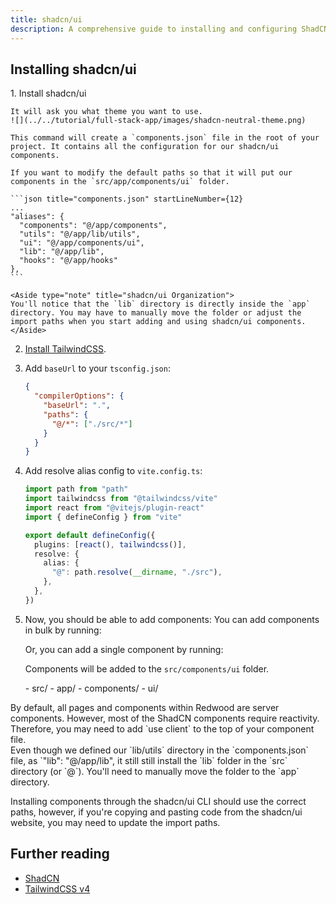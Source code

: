 ```yaml
---
title: shadcn/ui
description: A comprehensive guide to installing and configuring ShadCN UI components within Redwood SDK projects, with step-by-step instructions for proper integration with TailwindCSS v4.
---
```




## Installing shadcn/ui

<Steps>
1. Install shadcn/ui
    <PackageManagers
      type="dlx"
      pkg="shadcn@latest"
      args="init"
    />

    It will ask you what theme you want to use.
    ![](../../tutorial/full-stack-app/images/shadcn-neutral-theme.png)

    This command will create a `components.json` file in the root of your project. It contains all the configuration for our shadcn/ui components.

    If you want to modify the default paths so that it will put our components in the `src/app/components/ui` folder.

    ```json title="components.json" startLineNumber={12}
    ...
    "aliases": {
      "components": "@/app/components",
      "utils": "@/app/lib/utils",
      "ui": "@/app/components/ui",
      "lib": "@/app/lib",
      "hooks": "@/app/hooks"
    },
    ```

    <Aside type="note" title="shadcn/ui Organization">
    You'll notice that the `lib` directory is directly inside the `app` directory. You may have to manually move the folder or adjust the import paths when you start adding and using shadcn/ui components.
    </Aside>

2. [Install TailwindCSS](/guides/frontend/tailwind).
3. Add `baseUrl` to your `tsconfig.json`:
    ```json title="tsconfig.json" showLineNumbers={false} ins="baseUrl": ".","
    {
      "compilerOptions": {
        "baseUrl": ".",
        "paths": {
          "@/*": ["./src/*"]
        }
      }
    }
    ```
4. Add resolve alias config to `vite.config.ts`:
    ```ts title="vite.config.ts" {1, 8-12}
    import path from "path"
    import tailwindcss from "@tailwindcss/vite"
    import react from "@vitejs/plugin-react"
    import { defineConfig } from "vite"

    export default defineConfig({
      plugins: [react(), tailwindcss()],
      resolve: {
        alias: {
          "@": path.resolve(__dirname, "./src"),
        },
      },
    })
    ```

5. Now, you should be able to add components:
    You can add components in bulk by running:
    <PackageManagers
      type="dlx"
      pkg="shadcn@latest"
      args="add"
    />

    Or, you can add a single component by running:
    <PackageManagers
      type="dlx"
      pkg="shadcn@latest"
      args="add <COMPONENT-NAME>"
    />

    Components will be added to the `src/components/ui` folder.

    <FileTree>
    - src/
      - app/
        - components/
          - ui/
    </FileTree>
</Steps>

<Aside type="caution" title="React Server Components">
By default, all pages and components within Redwood are server components. However, most of the ShadCN components require reactivity. Therefore, you may need to add `use client` to the top of your component file.
</Aside>

<Aside type="caution" title="lib/utils path">
Even though we defined our `lib/utils` directory in the `components.json` file, as `"lib": "@/app/lib", it still still install the `lib` folder in the `src` directory (or `@`). You'll need to manually move the folder to the `app` directory.

Installing components through the shadcn/ui CLI should use the correct paths, however, if you're copying and pasting code from the shadcn/ui website, you may need to update the import paths.
</Aside>

## Further reading

- [ShadCN](https://ui.shadcn.com/)
- [TailwindCSS v4](https://tailwindcss.com/docs/installation/using-vite)
